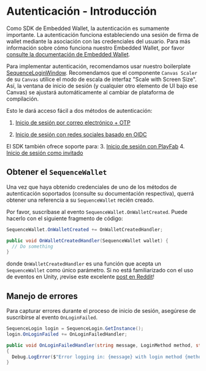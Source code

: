 # Autenticación - Introducción
Como SDK de Embedded Wallet, la autenticación es sumamente importante. La autenticación funciona estableciendo una sesión de firma de wallet mediante la asociación con las credenciales del usuario. Para más información sobre cómo funciona nuestro Embedded Wallet, por favor [consulte la documentación de Embedded Wallet](/solutions_old/wallets/embedded-wallet/overview).

Para implementar autenticación, recomendamos usar nuestro boilerplate [SequenceLoginWindow](/sdk/unity/bootstrap_game#login).
Recomendamos que el componente `Canvas Scaler` de su `Canvas` utilice el modo de escala de interfaz "Scale with Screen Size". Así, la ventana de inicio de sesión (y cualquier otro elemento de UI bajo ese Canvas) se ajustará automáticamente al cambiar de plataforma de compilación.

Esto le dará acceso fácil a dos métodos de autenticación:
1.  [Inicio de sesión por correo electrónico + OTP](/sdk/unity/onboard/authentication/email)

2.  [Inicio de sesión con redes sociales basado en OIDC](/sdk/unity/onboard/authentication/oidc)

El SDK también ofrece soporte para:
3\.  [Inicio de sesión con PlayFab](/sdk/unity/onboard/authentication/playfab)
4. [Inicio de sesión como invitado](/sdk/unity/onboard/authentication/guest)

## Obtener el `SequenceWallet`
Una vez que haya obtenido credenciales de uno de los métodos de autenticación soportados (consulte su documentación respectiva), querrá obtener una referencia a su `SequenceWallet` recién creado.

Por favor, suscríbase al evento `SequenceWallet.OnWalletCreated`. Puede hacerlo con el siguiente fragmento de código:

```csharp
SequenceWallet.OnWalletCreated += OnWalletCreatedHandler;

public void OnWalletCreatedHandler(SequenceWallet wallet) {
  // Do something
}
```

donde `OnWalletCreatedHandler` es una función que acepta un `SequenceWallet` como único parámetro. Si no está familiarizado con el uso de eventos en Unity, ¡revise este excelente [post en Reddit](https://www.reddit.com/r/gamedev/comments/u3hz2v/how_to_use_events_a_supersimple_unity_example/)!

## Manejo de errores
Para capturar errores durante el proceso de inicio de sesión, asegúrese de suscribirse al evento `OnLoginFailed`.

```csharp
SequenceLogin login = SequenceLogin.GetInstance();
login.OnLoginFailed += OnLoginFailedHandler;

public void OnLoginFailedHandler(string message, LoginMethod method, string email, List<LoginMethod> loginMethods = default)
{
  Debug.LogError($"Error logging in: {message} with login method {method} and email {email}");
}
```